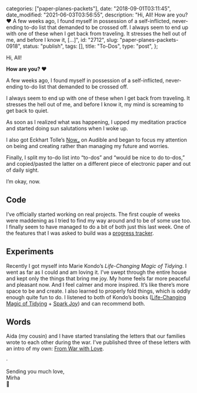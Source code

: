 
  categories: ["paper-planes-packets"],
  date: "2018-09-01T03:11:45",
  date_modified: "2021-06-03T03:56:55",
  description:
    "Hi, All! How are you? ♥️ A few weeks ago, I found myself in possession of a self-inflicted, never-ending to-do list that demanded to be crossed off. I always seem to end up with one of these when I get back from traveling. It stresses the hell out of me, and before I know it, […]",
  id: "2712",
  slug: "paper-planes-packets-0918",
  status: "publish",
  tags: [],
  title: "To-Dos",
  type: "post",
};


Hi, All!

**How are you? ♥️**

A few weeks ago, I found myself in possession of a self-inflicted, never-ending to-do list that demanded to be crossed off.

I always seem to end up with one of these when I get back from traveling. It stresses the hell out of me, and before I know it, my mind is screaming to get back to quiet.

As soon as I realized what was happening, I upped my meditation practice and started doing sun salutations when I woke up.

I also got Eckhart Tolle’s [Now\_](http://a.co/d/5JubIzb) on Audible and began to focus my attention on being and creating rather than managing my future and worries.

Finally, I split my to-do list into “to-dos” and “would be nice to do to-dos,” and copied/pasted the latter on a different piece of electronic paper and out of daily sight.

I’m okay, now.

## Code

I’ve officially started working on real projects. The first couple of weeks were maddening as I tried to find my way around and to be of some use too. I finally seem to have managed to do a bit of both just this last week. One of the features that I was asked to build was a [progress tracker](https://codepen.io/mirhamasala/pen/QVKaxG).

## Experiments

Recently I got myself into Marie Kondo’s _Life-Changing Magic of Tidying_. I went as far as I could and am loving it. I’ve swept through the entire house and kept only the things that bring me joy. My home feels far more peaceful and pleasant now. And I feel calmer and more inspired. It’s like there’s more space to be and create. I also learned to properly fold things, which is oddly enough quite fun to do. I listened to both of Kondo’s books ([Life-Changing Magic of Tidying](http://a.co/d/iCumHyF) + [Spark Joy](http://a.co/d/gA1Hunr)) and can recommend both.

## Words

Aida (my cousin) and I have started translating the letters that our families wrote to each other during the war. I’ve published three of these letters with an intro of my own: [From War with Love](/posts/from-war-with-love).

·

Sending you much love,\
Mirha\
🍃

